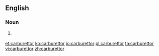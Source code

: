==English==
===Noun===
{{en-noun}}

# {{context|UK|AU|NZ}} {{alternative spelling of|carburetor}}

[[et:carburettor]]
[[ko:carburettor]]
[[io:carburettor]]
[[pl:carburettor]]
[[ta:carburettor]]
[[vi:carburettor]]
[[zh:carburettor]]